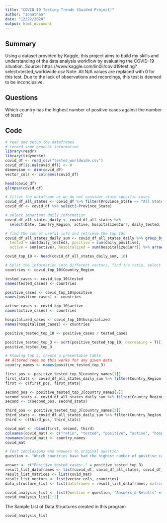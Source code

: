 ```yaml
---
title: "COVID-19 Testing Trends [Guided Project]"
author: "Jonathan"
date: "12/22/2020"
output: html_document
---
```


## Summary
Using a dataset provided by Kaggle, this project aims to build my skills and understanding of the data analysis workflow by evaluating the COVID-19 situation.
Source: https://www.kaggle.com/lin0li/covid19testing?select=tested_worldwide.csv
Note: All N/A values are replaced with 0 for this test.
  Due to the lack of observations and recordings, this test is deemed to be inconclusive.
  

## Questions
Which country has the highest number of positive cases against the number of tests?

## Code
``` r
# read and setup the dataframes
# record some general information
library(readr)
library(tidyverse)
covid_df <- read_csv("tested_worldwide.csv")
covid_df[is.na(covid_df)] <- 0
dimension <- dim(covid_df)
vector_cols <- colnames(covid_df)

head(covid_df)
glimpse(covid_df)
```

```r
# filter the dataframe as we do not consider state specific cases
covid_df_all_states <- covid_df %>% filter(Province_State == "All States") %>% select(-Province_State)
covid_df <- covid_df %>% select(-Province_State)
```

```r
# select important daily information
covid_df_all_states_daily <- covid_df_all_states %>%
  select(Date, Country_Region, active, hospitalizedCurr, daily_tested, daily_positive)
```

```r
# find the sum of useful info and retrieve the top 10s
covid_df_all_states_daily_sum <- covid_df_all_states_daily %>% group_by(Country_Region) %>% summarize(
  tested = sum(daily_tested), positive = sum(daily_positive),
  active = sum(active), hospitalized = sum(hospitalizedCurr)) %>% arrange(-tested)

covid_top_10 <- head(covid_df_all_states_daily_sum, 10)
```

```r
# Split the information into different vectors, find the ratio, select top 3 
countries <- covid_top_10$Country_Region

tested_cases <- covid_top_10$tested
names(tested_cases) <- countries

positive_cases <- covid_top_10$positive
names(positive_cases) <- countries

active_cases <- covid_top_10$active
names(active_cases) <- countries

hospitalized_cases <- covid_top_10$hospitalized
names(hospitalized_cases) <- countries

positive_tested_top_10 <- positive_cases / tested_cases

positive_tested_top_3 <- sort(positive_tested_top_10, decreasing = T)[1:3]
positive_tested_top_3

```

``` r
# Knowing top 3, create a presentable table
## Altered code so this works for any given data
country_names <- names(positive_tested_top_3)

first_pos <- positive_tested_top_3[country_names[1]]
first_stats <- covid_df_all_states_daily_sum %>% filter(Country_Region == country_names[1]) %>% select(-Country_Region)
first <- c(first_pos, first_stats)

second_pos <- positive_tested_top_3[country_names[2]]
second_stats <- covid_df_all_states_daily_sum %>% filter(Country_Region == country_names[2]) %>% select(-Country_Region)
second <- c(second_pos, second_stats)

third_pos <- positive_tested_top_3[country_names[3]]
third_stats <- covid_df_all_states_daily_sum %>% filter(Country_Region == country_names[3]) %>% select(-Country_Region)
third <- c(third_pos, third_stats)

covid_mat <- rbind(first, second, third)
colnames(covid_mat) <- c("ratio", "tested", "positive", "active", "hospitalized")
rownames(covid_mat) <- country_names
covid_mat
```

```r
# Test conclusions and answers to original question
question <- "Which countries have had the highest number of positive cases against the number of tests?"

answer <- c("Positive tested cases: " = positive_tested_top_3)
result_list_dataframes <- list(covid_df, covid_df_all_states, covid_df_all_states_daily, covid_df_all_states_daily_sum)
result_list_matrices <- list(covid_mat)
result_list_vectors <- list(vector_cols, countries)
data_structure_list <- list(dataframes = result_list_dataframes, matrices = result_list_matrices, vectors = result_list_vectors)

covid_analysis_list <- list(Question = question, "Answers & Results" = answer, "Data Structures" = data_structure_list)
covid_analysis_list[1:2]

```


The Sample List of Data Structures created in this program

``` r
covid_analysis_list
```





